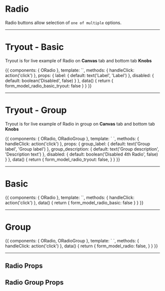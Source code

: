 

<Meta title='5. Components|Forms/Radio' />

# Radio

Radio buttons allow selection of <code>one of multiple</code> options.

<hr/>

# Tryout - Basic

Tryout is for live example of Radio on **Canvas** tab and bottom tab **Knobs**

<Story name='Tryout - Basic'>
  {{
    components: { ORadio },
    template: `<o-radio v-model="form_model_radio_basic_tryout" name="form_radio_tryout_name" id="radio_basic_tryout" :label="label" :disabled="disabled" @input="handleClick" />`,
    methods: { handleClick: action('click') },
    props: {
      label: {
        default: text('Label', 'Label')
      },
      disabled: {
        default: boolean('Disabled', false)
      }
    },
    data() {
      return {
        form_model_radio_basic_tryout: false
      }
    }
  }}
</Story>

<hr/>


# Tryout - Group

Tryout is for live example of Radio in group on **Canvas** tab and bottom tab **Knobs**

<Story name='Tryout - Group'>
  {{
    components: { ORadio, ORadioGroup },
    template: `<o-radio-group :label="group_label" :description="group_description">
      <o-radio v-model="form_model_radio_tryout" name="form_radio_group_tryout_name" id="radio_basic_tryout_1" label="First label" @input="handleClick" />
      <o-radio v-model="form_model_radio_tryout" name="form_radio_group_tryout_name" id="radio_basic_tryout_2" label="Second label" @input="handleClick" />
      <o-radio v-model="form_model_radio_tryout" name="form_radio_group_tryout_name" id="radio_basic_tryout_3" label="Third label" @input="handleClick" />
      <o-radio v-model="form_model_radio_tryout" name="form_radio_group_tryout_name" id="radio_basic_tryout_4" label="Forth label" @input="handleClick" :disabled="disabled" />
    </o-radio-group>`,
    methods: { handleClick: action('click') },
    props: {
      group_label: {
        default: text('Group label', 'Group label')
      },
      group_description: {
        default: text('Group description', 'Description text')
      },
      disabled: {
        default: boolean('Disabled 4th Radio', false)
      }
    },
    data() {
      return {
        form_model_radio_tryout: false,
      }
    }
  }}
</Story>

<hr/>


# Basic

<Preview>
  <Story name='Basic'>
    {{
      components: { ORadio },
      template: `<o-radio v-model="form_model_radio_basic" name="form_radio_name" id="radio_basic" label="Label"  @input="handleClick" />`,
      methods: { handleClick: action('click') },
      data() {
        return {
          form_model_radio_basic: false
        }
      }
    }}
  </Story>
</Preview>


<hr/>


# Group

<Preview>
  <Story name='Group'>
    {{
      components: { ORadio, ORadioGroup },
      template: `<o-radio-group label="Group label" description="Description text">
        <o-radio v-model="form_model_radio" name="form_radio_group_name" id="radio_basic_1" label="First label" @input="handleClick" />
        <o-radio v-model="form_model_radio" name="form_radio_group_name" id="radio_basic_2" label="Second label" @input="handleClick" />
        <o-radio v-model="form_model_radio" name="form_radio_group_name" id="radio_basic_3" label="Third label" @input="handleClick" />
        <o-radio v-model="form_model_radio" name="form_radio_group_name" id="radio_basic_4" label="Forth label" @input="handleClick" :disabled="true" />
      </o-radio-group>`,
      methods: { handleClick: action('click') },
      data() {
        return {
          form_model_radio: false,
        }
      }
    }}
  </Story>
</Preview>


<hr/>

## Radio Props

<Props of={ORadio} />


## Radio Group Props

<Props of={ORadioGroup} />
